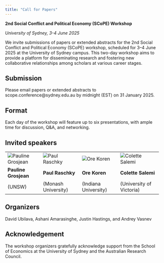 ```yaml
---
title: "Call for Papers"
---
```


**2nd Social Conflict and Political Economy (SCoPE) Workshop**

*University of Sydney, 3-4 June 2025 *

We invite submissions of papers or extended abstracts for the 2nd Social Conflict and Political Economy (SCoPE) workshop, scheduled for 3–4 June 2025 at the University of Sydney campus. This two-day workshop aims to provide a platform for disseminating research and fostering new collaborative relationships among scholars at various career stages.

## Submission 
Please email papers or extended abstracts to scope.conference@sydney.edu.au by midnight (EST) on 31 January 2025.

## Format
Each day of the workshop will feature up to six presentations, with ample time for discussion, Q&A, and networking.

## Invited speakers 

<table>
  <tr>
    <td><img src="images/Pauline.png" alt="Pauline Grosjean"></td>
    <td><img src="images/Paul.png" alt="Paul Raschky"></td>
    <td><img src="images/Ore.png" alt="Ore Koren"></td>
    <td><img src="images/Colette.png" alt="Colette Salemi"></td>
  </tr>
  <tr>
    <td>**Pauline Grosjean**</td>
    <td>**Paul Raschky**</td>
    <td>**Ore Koren**</td>
    <td>**Colette Salemi**</td>
  </tr>
  <tr>
    <td>(UNSW)</td>
    <td>(Monash University)</td>
    <td>(Indiana University)</td>
    <td>(University of Victoria)</td>
  </tr>
</table>

## Organizers 
David Ubilava, Ashani Amarasinghe, Justin Hastings, and Andrey Vasnev

## Acknowledgement 
The workshop organizers gratefully acknowledge support from the School of Economics at the University of Sydney and the Australian Research Council. 
